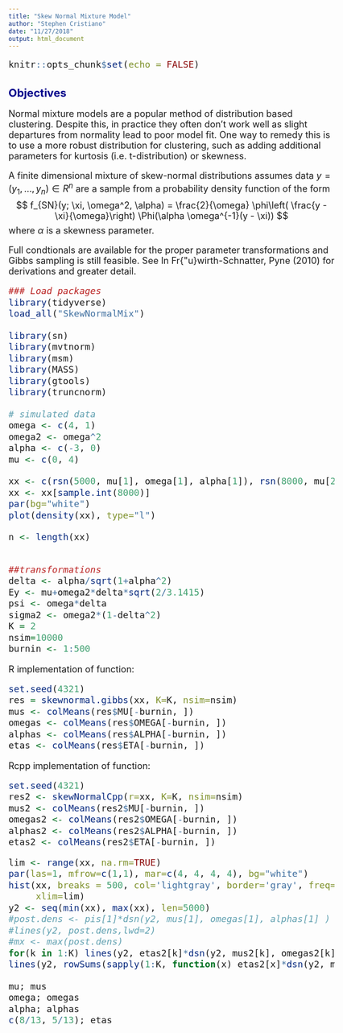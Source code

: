 ```yaml
---
title: "Skew Normal Mixture Model"
author: "Stephen Cristiano"
date: "11/27/2018"
output: html_document
---
```




<style type="text/css">

body{ /* Normal  */
      font-size: 18px;
  }
td {  /* Table  */
  font-size: 8px;
}
h1.title {
  font-size: 38px;
  color: DarkRed;
}
h1 { /* Header 1 */
  font-size: 28px;
  color: DarkBlue;
}
h2 { /* Header 2 */
    font-size: 22px;
  color: DarkBlue;
}
h3 { /* Header 3 */
  font-size: 18px;
  font-family: "Times New Roman", Times, serif;
  color: DarkBlue;
}
code.r{ /* Code block */
    font-size: 18px;
}
pre { /* Code block - determines code spacing between lines */
    font-size: 14px;
}
</style>


```r
knitr::opts_chunk$set(echo = FALSE)
```

## Objectives

Normal mixture models are a popular method of distribution based clustering.
Despite this, in practice they often don't work well as slight departures
from normality lead to poor model fit. One way to remedy this is to use a more
robust distribution for clustering, such as adding additional parameters
for kurtosis (i.e. t-distribution) or skewness.

A finite dimensional mixture of skew-normal distributions assumes data
$y = (y_1, \ldots, y_n) \in R^n$ are a sample from a probability density function
of the form
$$
  f_{SN}(y; \xi, \omega^2, \alpha) = \frac{2}{\omega}
  \phi\left( \frac{y - \xi}{\omega}\right) \Phi(\alpha \omega^{-1}(y - \xi))
$$
where $\alpha$ is a skewness parameter.

Full condtionals are available for the proper parameter transformations and
Gibbs sampling is still feasible. See
In Fr{\"u}wirth-Schnatter, Pyne (2010) for derivations and greater detail.

```r
### Load packages
library(tidyverse)
load_all("SkewNormalMix")

library(sn)
library(mvtnorm)
library(msm)
library(MASS)
library(gtools)
library(truncnorm)

# simulated data
omega <- c(4, 1)
omega2 <- omega^2
alpha <- c(-3, 0)
mu <- c(0, 4)

xx <- c(rsn(5000, mu[1], omega[1], alpha[1]), rsn(8000, mu[2], omega[2], alpha[2]))
xx <- xx[sample.int(8000)]
par(bg="white")
plot(density(xx), type="l")

n <- length(xx)


##transformations
delta <- alpha/sqrt(1+alpha^2)
Ey <- mu+omega2*delta*sqrt(2/3.1415)
psi <- omega*delta
sigma2 <- omega2*(1-delta^2)
K = 2
nsim=10000
burnin <- 1:500
```

R implementation of function:

```r
set.seed(4321)
res = skewnormal.gibbs(xx, K=K, nsim=nsim)
mus <- colMeans(res$MU[-burnin, ])
omegas <- colMeans(res$OMEGA[-burnin, ])
alphas <- colMeans(res$ALPHA[-burnin, ])
etas <- colMeans(res$ETA[-burnin, ])

```

Rcpp implementation of function:

```r
set.seed(4321)
res2 <- skewNormalCpp(r=xx, K=K, nsim=nsim)
mus2 <- colMeans(res2$MU[-burnin, ])
omegas2 <- colMeans(res2$OMEGA[-burnin, ])
alphas2 <- colMeans(res2$ALPHA[-burnin, ])
etas2 <- colMeans(res2$ETA[-burnin, ])
```

```r
lim <- range(xx, na.rm=TRUE)
par(las=1, mfrow=c(1,1), mar=c(4, 4, 4, 4), bg="white")
hist(xx, breaks = 500, col='lightgray', border='gray', freq=FALSE, main="",
     xlim=lim)
y2 <- seq(min(xx), max(xx), len=5000)
#post.dens <- pis[1]*dsn(y2, mus[1], omegas[1], alphas[1] ) + pis[2]*dsn(y2, mus[2], omegas[2], alphas[2])
#lines(y2, post.dens,lwd=2)
#mx <- max(post.dens)
for(k in 1:K) lines(y2, etas2[k]*dsn(y2, mus2[k], omegas2[k], alphas2[k] ), col="gray40", lty=2, lwd=2)
lines(y2, rowSums(sapply(1:K, function(x) etas2[x]*dsn(y2, mus2[x], omegas2[x], alphas2[x]))), col="skyblue3", lwd=2)

mu; mus
omega; omegas
alpha; alphas
c(8/13, 5/13); etas
```
